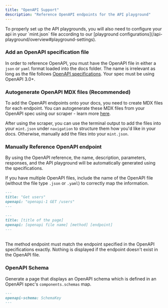 ```yaml
---
title: "OpenAPI Support"
description: "Reference OpenAPI endpoints for the API playground"
---
```


<Note>
  To properly set up the API playgrounds, you will also need to configure your
  api in your `mint.json` file according to our [playground
  configurations](/api-playground/overview#playground-settings).
</Note>

### Add an OpenAPI specification file

In order to reference OpenAPI, you must have the OpenAPI file in either a `json` or `yaml` format loaded into the docs folder. The name is irrelevant as long as the file follows [OpenAPI specifications](https://swagger.io/specification/). Your spec must be using OpenAPI 3.0+.

### Autogenerate OpenAPI MDX files (Recommended)

To add the OpenAPI endpoints onto your docs, you need to create MDX files for each endpoint. You can autogenerate these MDX files from your OpenAPI spec using our scraper - learn more [here](/api-playground/openapi-generation).

After using the scraper, you can use the terminal output to add the files into your `mint.json` under `navigation` to structure them how you'd like in your docs. Otherwise, manually add the files into your `mint.json`.

### Manually Reference OpenAPI endpoint

<Snippet file="api-playground/openapi.mdx" />

By using the OpenAPI reference, the name, description, parameters, responses, and the API playground will be automatically generated using the specifications.

If you have multiple OpenAPI files, include the name of the OpenAPI file (without the file type `.json` or `.yaml`) to correctly map the information.

<CodeGroup>

```md Example
---
title: "Get users"
openapi: "openapi-1 GET /users"
---
```

```md Format
---
title: [title of the page]
openapi: [openapi file name] [method] [endpoint]
---
```

</CodeGroup>
<br />
<Note>
  The method endpoint must match the endpoint specified in the OpenAPI
  specifications exactly. Nothing is displayed if the endpoint doesn't exist in
  the OpenAPI file.
</Note>

### OpenAPI Schema

Generate a page that displays an OpenAPI schema which is defined in an OpenAPI spec's `components.schemas` map.

```md
---
openapi-schema: SchemaKey
---
```
